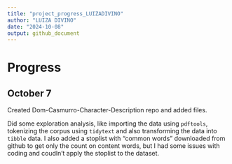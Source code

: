 ```yaml
---
title: "project_progress_LUIZADIVINO"
author: "LUIZA DIVINO"
date: "2024-10-08"
output: github_document
---
```

# Progress
## October 7

Created Dom-Casmurro-Character-Description repo and added files.

Did some exploration analysis, like importing the data using `pdftools`, tokenizing the corpus using `tidytext` and also transforming the data into `tibble` data. I also added a stoplist with "common words" downloaded from github to get only the count on content words, but I had some issues with coding and coudln't apply the stoplist to the dataset.